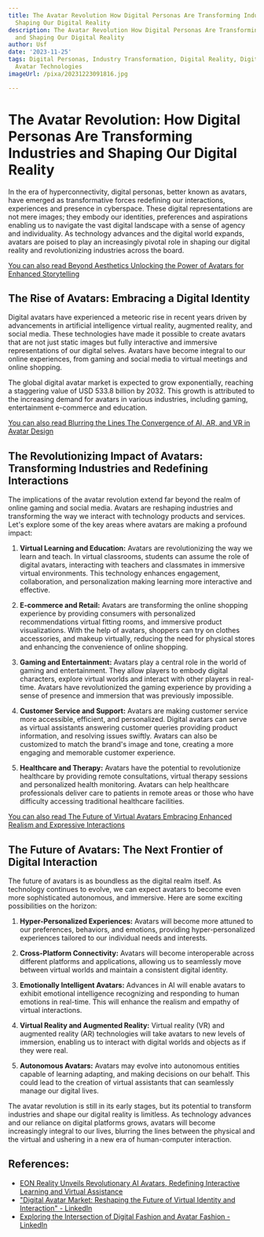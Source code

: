 ```yaml
---
title: The Avatar Revolution How Digital Personas Are Transforming Industries and
  Shaping Our Digital Reality
description: The Avatar Revolution How Digital Personas Are Transforming Industries
  and Shaping Our Digital Reality
author: Usf
date: '2023-11-25'
tags: Digital Personas, Industry Transformation, Digital Reality, Digital Revolution,
  Avatar Technologies
imageUrl: /pixa/20231223091816.jpg

---
```

# The Avatar Revolution:  How Digital Personas  Are Transforming Industries and Shaping Our Digital Reality

In  the era of hyperconnectivity, digital personas, better known as avatars, have emerged as transformative forces redefining our interactions, experiences and presence in cyberspace. These digital  representations are  not mere images; they embody our identities, preferences and aspirations enabling us to navigate the vast digital landscape with a sense of agency and  individuality. As technology advances and the digital world expands, avatars are poised to play an increasingly pivotal role in shaping our digital reality and revolutionizing  industries across the board.

[You  can  also read  Beyond Aesthetics  Unlocking the Power of Avatars  for Enhanced Storytelling](Beyond%20Aesthetics%20Unlocking%20the%20Power%20of%20Avatars%20for%20Enhanced%20Storytelling)


## The Rise of Avatars: Embracing a Digital Identity

Digital avatars  have  experienced a meteoric rise in recent years driven by advancements in artificial intelligence virtual  reality, augmented  reality, and social media. These technologies have made it possible to create avatars that are not just static images but fully  interactive and immersive representations of our digital  selves. Avatars have become integral to our online experiences, from gaming and social media  to virtual meetings and online shopping.

The global digital avatar  market is expected to  grow exponentially, reaching a staggering  value of USD  533.8 billion  by 2032. This growth is attributed to the increasing demand for avatars in various industries,  including gaming, entertainment e-commerce  and education.

[You can also read Blurring the  Lines The Convergence of AI, AR, and VR in Avatar Design](Blurring%20the%20Lines%20The%20Convergence%20of%20AI%2C%20AR%2C%20and%20VR%20in%20Avatar%20Design)


## The Revolutionizing Impact of Avatars: Transforming Industries and Redefining Interactions

The implications of the avatar revolution extend far beyond the realm of online gaming and social media. Avatars are reshaping industries and transforming the way we interact with technology products  and services.  Let's explore some of the key areas where avatars are making a profound impact:

1. **Virtual Learning and Education:** Avatars are revolutionizing the way we learn and  teach. In virtual classrooms,  students can  assume the role of  digital avatars, interacting with teachers and classmates in immersive virtual environments. This technology enhances engagement, collaboration, and personalization making learning more interactive and effective.

2. **E-commerce and Retail:** Avatars are transforming the online shopping experience by providing consumers with personalized recommendations virtual fitting  rooms, and immersive product visualizations. With the help of  avatars, shoppers can try on clothes accessories, and makeup virtually,  reducing the need for physical stores and enhancing the  convenience of online shopping.

3. **Gaming and Entertainment:** Avatars play a central role  in the world of gaming and entertainment. They allow players to  embody digital characters,  explore virtual  worlds and interact with other players  in  real-time. Avatars have revolutionized the gaming experience by  providing a sense of presence and immersion that was previously impossible.

4. **Customer Service and  Support:** Avatars are making customer service more accessible, efficient, and  personalized. Digital avatars can serve as virtual assistants answering customer  queries providing product information, and resolving issues swiftly. Avatars can also be customized to match  the brand's image and tone, creating a more engaging and  memorable customer experience.

5. **Healthcare and Therapy:** Avatars have the  potential to revolutionize healthcare by providing remote consultations, virtual therapy sessions and personalized health monitoring. Avatars can help healthcare professionals deliver care  to  patients in remote areas or  those who have difficulty accessing traditional healthcare facilities.

[You can also read The Future of Virtual  Avatars Embracing Enhanced Realism and Expressive Interactions](The%20Future%20of%20Virtual%20Avatars%20Embracing%20Enhanced%20Realism%20and%20Expressive%20Interactions)


## The Future of Avatars: The Next Frontier of Digital Interaction

The future of avatars  is as boundless as the digital realm itself. As technology  continues  to evolve, we can expect avatars to become  even more sophisticated autonomous, and immersive. Here are some exciting possibilities on the  horizon:

1. **Hyper-Personalized Experiences:** Avatars will become more attuned to our preferences, behaviors, and emotions, providing hyper-personalized experiences tailored to our individual  needs and interests.

2. **Cross-Platform Connectivity:** Avatars will become interoperable across different platforms and applications, allowing  us to seamlessly move between virtual worlds and maintain a consistent digital identity.

3. **Emotionally Intelligent Avatars:** Advances in AI will enable avatars to exhibit emotional intelligence  recognizing and responding to human emotions in real-time. This will enhance the realism and empathy of virtual interactions.

4. **Virtual Reality  and  Augmented Reality:** Virtual reality (VR)  and augmented  reality (AR)  technologies will take avatars to new levels of immersion, enabling us to  interact with digital worlds and objects  as if they were real.

5. **Autonomous Avatars:** Avatars may evolve into autonomous entities capable of  learning  adapting, and making  decisions on our behalf. This could lead  to the creation of virtual assistants that  can seamlessly manage our digital lives.

The avatar revolution is still in  its early stages, but its potential to transform  industries and shape our digital reality is limitless. As  technology advances and our reliance on digital platforms grows, avatars will become increasingly integral  to our lives, blurring the lines between the physical and the virtual and  ushering in a new era of human-computer interaction.

## References:
- [EON Reality Unveils Revolutionary AI Avatars, Redefining Interactive Learning and Virtual Assistance](https://eonreality.com/eon-reality-unveils-revolutionary-ai-avatars-redefining-interactive-learning-and-virtual-assistance/)
- ["Digital Avatar Market: Reshaping the Future of Virtual Identity and Interaction" - LinkedIn](https://www.linkedin.com/pulse/digital-avatar-market-reshaping-future-virtual-identity-interaction)
- [Exploring the Intersection of Digital Fashion and Avatar Fashion - LinkedIn](https://www.linkedin.com/pulse/exploring-intersection-digital-fashion-avatar-hu-kenneth)
